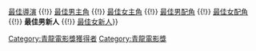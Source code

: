 {{Navbox
|name    = 青龍電影獎最佳男新人
|title   = [[青龍電影獎]]最佳男新人
|bodyclass = hlist
|basestyle = background: #EEDD82
|group1 = 1960年代
|list1 = 
* 1967 {{link-ko|吳英一|오영일 (배우)}}
|group2 = 1970年代
|list2 = 
* 1970 高剛一
* 1971 {{link-ko|河明中|하명중}}、[[盧宙鉉|盧宇鉉]]
* 1973 {{link-ko|申一龍|신일룡}}
|group3 = 1990年代
|list3 = 
* 1990 [[朴尚民]]
* 1991 [[崔真永]]
* 1992 [[曹在顯]]
* 1993 [[金明秀]]
* 1994 {{link-ko|吕畇东|여균동}}
* 1995 [[李政宰]]
* 1996 [[朴新陽]]
* 1997 [[張東健]]
* 1998 [[安在旭]]
* 1999 [[李成宰]]
|group4 = 2000年代
|list4 = 
* 2000 [[金來沅]]
* 2001 [[車太鉉]]
* 2002 [[黃晸珉]]
* 2003 [[裴勇浚]]
* 2004 [[在喜]]
* 2005 [[千正明]]
* 2006 [[柳德煥]]
* 2007 [[丹尼爾·海尼]]
* 2008 [[蘇志燮]]、[[姜至奐]]
* 2009 [[梁益準]]
|group5 = 2010年代
|list5 = 
* 2010 [[T.O.P.|崔勝鉉]]
* 2011 [[李帝勳]]
* 2012 [[曹政奭]]
* 2013 [[呂珍九]]
* 2014 [[朴有天]]
* 2015 [[崔宇植]]
* 2016 [[朴正民]]
* 2017 [[都敬秀]]
* 2018 [[南柱赫]]
* 2019 [[朴海秀]]
|group6 = 2020年代
|list6 = 
* 2020 [[劉台午]]
* 2021 [[鄭宰光]]

|below=[[:Template:青龍電影獎最佳電影|最佳電影]] {{!}} [[:Template:青龍電影獎最佳導演|最佳導演]] {{!}} [[:Template:青龍電影獎最佳男主角|最佳男主角]] {{!}} [[:Template:青龍電影獎最佳女主角|最佳女主角]] {{!}} [[:Template:青龍電影獎最佳男配角|最佳男配角]] {{!}} [[:Template:青龍電影獎最佳女配角|最佳女配角]] {{!}} '''最佳男新人''' {{!}} [[:Template:青龍電影獎最佳女新人|最佳女新人]]}}<includeonly>[[Category:青龍電影獎獲得者]]</includeonly><noinclude>[[Category:青龍電影獎]]</noinclude>